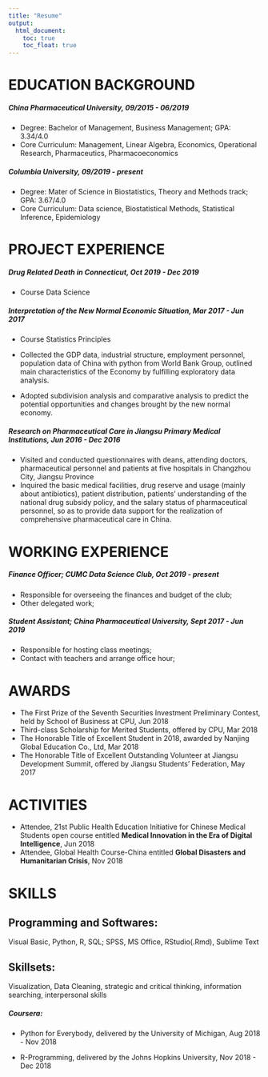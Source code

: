```yaml
---
title: "Resume"
output: 
  html_document:
    toc: true
    toc_float: true
---
```


# EDUCATION BACKGROUND 

##### China Pharmaceutical University, 09/2015 - 06/2019 
- Degree: Bachelor of Management, Business Management; GPA: 3.34/4.0 
- Core Curriculum: Management, Linear Algebra, Economics, Operational Research, Pharmaceutics, Pharmacoeconomics

##### Columbia University, 09/2019 - present 

- Degree: Mater of Science in Biostatistics, Theory and Methods track; GPA: 3.67/4.0 
- Core Curriculum: Data science, Biostatistical Methods, Statistical Inference, Epidemiology

# PROJECT EXPERIENCE 

##### Drug Related Death in Connecticut, Oct 2019 - Dec 2019

- Course Data Science

##### Interpretation of the New Normal Economic Situation, Mar 2017 - Jun 2017

- Course Statistics Principles

- Collected the GDP data, industrial structure, employment personnel, population data of China with python from World Bank Group, outlined main characteristics of the Economy by fulfilling exploratory data analysis. 
- Adopted subdivision analysis and comparative analysis to predict the potential opportunities and changes brought by the new normal economy. 

##### Research on Pharmaceutical Care in Jiangsu Primary Medical Institutions, Jun 2016 - Dec 2016

- Visited and conducted questionnaires with deans, attending doctors, pharmaceutical personnel and patients at five hospitals in Changzhou City, Jiangsu Province 
- Inquired the basic medical facilities, drug reserve and usage (mainly about antibiotics), patient distribution, patients’ understanding of the national drug subsidy policy, and the salary status of pharmaceutical personnel, so as to provide data support for the realization of comprehensive pharmaceutical care in China. 

# WORKING EXPERIENCE

##### Finance Officer; CUMC Data Science Club, Oct 2019 - present

- Responsible for overseeing the finances and budget of the club; 
- Other delegated work; 

##### Student Assistant; China Pharmaceutical University, Sept 2017 - Jun 2019

- Responsible for hosting class meetings; 
- Contact with teachers and arrange office hour; 

# AWARDS 

- The First Prize of the Seventh Securities Investment Preliminary Contest, held by School of Business at CPU, Jun 2018 
- Third-class Scholarship for Merited Students, offered by CPU, Mar 2018 
- The Honorable Title of Excellent Student in 2018, awarded by Nanjing Global Education Co., Ltd, Mar 2018 
- The Honorable Title of Excellent Outstanding Volunteer at Jiangsu Development Summit, offered by Jiangsu Students’ Federation, May 2017 

# ACTIVITIES

- Attendee, 21st Public Health Education Initiative for Chinese Medical Students open course entitled **Medical Innovation in the Era of Digital Intelligence**, Jun 2018 
- Attendee, Global Health Course-China entitled **Global Disasters and Humanitarian Crisis**, Nov 2018 

# SKILLS

## Programming and Softwares: 

Visual Basic, Python, R, SQL; SPSS, MS Office, RStudio(.Rmd), Sublime Text

## Skillsets: 

Visualization, Data Cleaning, strategic and critical thinking, information searching, interpersonal skills 

##### Coursera: 

- Python for Everybody, delivered by the University of Michigan, Aug 2018 - Nov 2018 

- R-Programming, delivered by the Johns Hopkins University, Nov 2018 - Dec 2018 